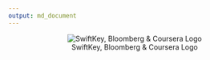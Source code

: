 ---
output: md_document
---

<center>![SwiftKey, Bloomberg & Coursera Logo](logos.png)</center>

